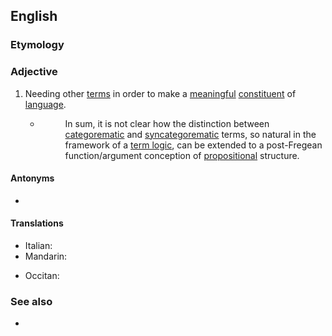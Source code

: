 ==English==
{{wikipedia|syncategorematic term}}

===Etymology===
{{prefix|en|syn|categorematic}}

===Adjective===
{{en-adj}}

# {{lb|en|linguistics|of a term}} Needing other [[term]]s in order to make a [[meaningful]] [[constituent]] of [[language]].
#: {{ux|en|In a logical theory, [[tautologies]] could be regarded as being '''syncategorematic''' and [[contingencies]] as being [[categorematic]].}}
#* {{quote-web|en|year=2009|author=MacFarlane, John|title=Logical Constants|site=Stanford Encyclopedia of Philosophy|url=http://plato.stanford.edu/entries/logical-constants/|accessdate=2012-05-07}}
#*: In sum, it is not clear how the distinction between [[categorematic]] and [[syncategorematic]] terms, so natural in the framework of a [[term logic]], can be extended to a post-Fregean function/argument conception of [[propositional]] structure.

====Antonyms====
* {{l|en|categorematic}}

====Translations====
{{trans-top}}
* Italian: {{t|it|sincategorematico}}
* Mandarin: {{t+|cmn|虚词|tr=xūcí|sc=Hani}}
{{trans-mid}}
* Occitan: {{t|oc|sincategorematic}}
{{trans-bottom}}

===See also===
* {{l|en|logical constant}}